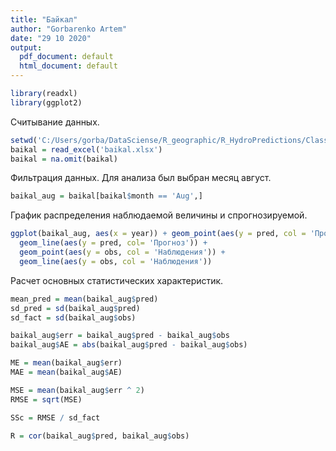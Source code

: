 ```yaml
---
title: "Байкал"
author: "Gorbarenko Artem"
date: "29 10 2020"
output:
  pdf_document: default
  html_document: default
---
```


```r
library(readxl)
library(ggplot2)

```
Считывание данных.
```r
setwd('C:/Users/gorba/DataSciense/R_geographic/R_HydroPredictions/Class/Mine')
baikal = read_excel('baikal.xlsx')
baikal = na.omit(baikal)
```
Фильтрация данных. Для анализа был выбран месяц август. 
```r
baikal_aug = baikal[baikal$month == 'Aug',]
```

График распределения наблюдаемой величины и спрогнозируемой. 
```r
ggplot(baikal_aug, aes(x = year)) + geom_point(aes(y = pred, col = 'Прогноз')) + 
  geom_line(aes(y = pred, col= 'Прогноз')) + 
  geom_point(aes(y = obs, col = 'Наблюдения')) + 
  geom_line(aes(y = obs, col = 'Наблюдения'))
```

Расчет основных статистических характеристик. 
```r
mean_pred = mean(baikal_aug$pred)
sd_pred = sd(baikal_aug$pred)
sd_fact = sd(baikal_aug$obs)

baikal_aug$err = baikal_aug$pred - baikal_aug$obs
baikal_aug$AE = abs(baikal_aug$pred - baikal_aug$obs)

ME = mean(baikal_aug$err)
MAE = mean(baikal_aug$AE)

MSE = mean(baikal_aug$err ^ 2)
RMSE = sqrt(MSE)

SSc = RMSE / sd_fact

R = cor(baikal_aug$pred, baikal_aug$obs)
```

